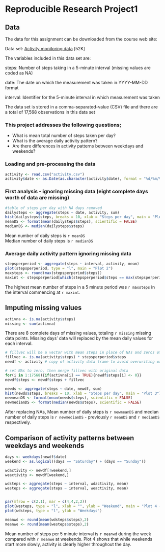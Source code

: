 Reproducible Research Project1
==============================

## Data

The data for this assignment can be downloaded from the course web site:

Data set: [Activity monitoring data](https://d396qusza40orc.cloudfront.net/repdata%2Fdata%2Factivity.zip) [52K]

The variables included in this data set are:

steps: Number of steps taking in a 5-minute interval (missing values are coded as NA)

date: The date on which the measurement was taken in YYYY-MM-DD format

interval: Identifier for the 5-minute interval in which measurement was taken

The data set is stored in a comma-separated-value (CSV) file and there are a total of 17,568 observations in this data set

### This project addresses the following questions;

* What is mean total number of steps taken per day?
* What is the average daily activity pattern?
* Are there differences in activity patterns between weekdays and weekends?

### Loading and pre-processing the data

```r
activity <- read.csv("activity.csv")
activity$date <- as.Date(as.character(activity$date), format = "%d/%m/%Y")
```

### First analysis - ignoring missing data (eight complete days worth of data are missing)

```r
#table of steps per day with NA days removed
dailysteps <- aggregate(steps ~ date, activity, sum)
hist(dailysteps$steps, breaks = 10, xlab = "Steps per day", main = "Plot 1")
meanDS <- format(mean(dailysteps$steps), scientific = FALSE)
medianDS <- median(dailysteps$steps)
```

Mean number of daily steps is `r meanDS`  
Median number of daily steps is `r medianDS`

### Average daily activity pattern ignoring missing data


```r
stepsperperiod <- aggregate(steps ~ interval, activity, mean)
plot(stepsperperiod, type = "l", main = "Plot 2")
maxsteps <- round(max(stepsperperiod$steps))
maxint <- stepsperperiod[which(stepsperperiod$steps == max(stepsperperiod$steps)),1]
```

The highest mean number of steps in a 5 minute period was `r maxsteps` in the interval commencing at `r maxint`.

## Imputing missing values

```r
activna <- is.na(activity$steps)
missing <- sum(activna)
```

There are 8 complete days of missing values, totaling `r missing` missing data points.  Missing days' data will replaced by the mean daily values for each interval.


```r
# fillvec will be a vector with mean steps in place of NAs and zeros otherwise.  Mean values are not rounded and so non integer values indicate imputed data.
fillvec <- is.na(activity$steps) * stepsperperiod$steps
newdf <- activity # copy of activity data frame to avoid overwriting original data file

# set NAs to zero, then merge fillvec with original data
for(i in 1:17568){if(activna[i] == TRUE){newdf$steps[i] <- 0}}
newdf$steps <- newdf$steps + fillvec

newds <- aggregate(steps ~ date, newdf, sum)
hist(newds$steps, breaks = 10, xlab = "Steps per day", main = "Plot 3")
newmeanDS <- format(mean(newds$steps), scientific = FALSE)
newmedianDS <- format(median(newds$steps), scientific = FALSE)
```

After replacing NAs, Mean number of daily steps is `r newmeanDS` and median number of daily steps is `r newmedianDS` - previously `r meanDS` and `r medianDS` respectively.

## Comparison of activity patterns between weekdays and weekends

```r
days <- weekdays(newdf$date)
weekend <- as.logical((days == "Saturday") + (days == "Sunday"))

wdactivity <- newdf[!weekend,]
weactivity <- newdf[weekend,]

wdsteps <- aggregate(steps ~ interval, wdactivity, mean)
westeps <- aggregate(steps ~ interval, weactivity, mean)


par(mfrow = c(2,1), mar = c(4,4,2,2))
plot(westeps, type = "l", xlab = "", ylab = "Weekend", main = "Plot 4 - Mean number of steps in 5 minute intervals")
plot(wdsteps, type = "l", ylab = "Weekdays")

meanwd <- round(mean(wdsteps$steps),2)
meanwe <- round(mean(westeps$steps),2)
```


Mean number of steps per 5 minute interval is `r meanwd` during the week compared with `r meanwe` at weekends.  Plot 4 shows that while weekends start more slowly, activity is clearly higher throughout the day.

